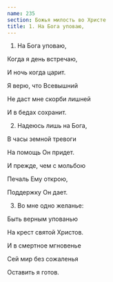 ```yaml
---
name: 235
section: Божья милость во Христе
title: 1. На Бога уповаю,
---
```

1. На Бога уповаю,

Когда я день встречаю,

И ночь когда царит.

Я верю, что Всевышний

Не даст мне скорби лишней

И в бедах сохранит.


2. Надеюсь лишь на Бога,

В часы земной тревоги

На помощь Он придет.

И прежде, чем с мольбою

Печаль Ему открою,

Поддержку Он дает.


3. Во мне одно желанье:

Быть верным упованью

На крест святой Христов.

И в смертное мгновенье

Сей мир без сожаленья

Оставить я готов.